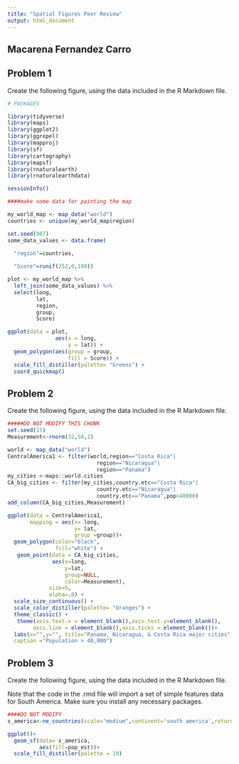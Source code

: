 ---
title: "Spatial Figures Peer Review"
output: html_document
---
## Macarena Fernandez Carro

## Problem 1

Create the following figure, using the data included in the R Markdown file.

```{r problem_1_data,include=TRUE}
# PACKAGES

library(tidyverse)
library(maps)
library(ggplot2)
library(ggrepel)
library(mapproj)
library(sf)
library(cartography)
library(mapsf)
library(rnaturalearth)
library(rnaturalearthdata)

sessionInfo()
```
```{r include=FALSE}

####make some data for painting the map

my_world_map <- map_data("world")
countries <- unique(my_world_map$region)

set.seed(987)
some_data_values <- data.frame(

  "region"=countries,
  
  "Score"=runif(252,0,100))

```

```{r problem_1,echo=TRUE,message=FALSE}

plot <- my_world_map %>%
  left_join(some_data_values) %>%
  select(long,
         lat,
         region,
         group,
         Score)

ggplot(data = plot,
               aes(x = long, 
                   y = lat)) +
  geom_polygon(aes(group = group,
                   fill = Score)) + 
  scale_fill_distiller(palette= "Greens") + 
  coord_quickmap()
```

## Problem 2

Create the following figure, using the data included in the R Markdown file.


```{r problem_2_data,include=FALSE}

#####DO NOT MODIFY THIS CHUNK
set.seed(15)
Measurement<-rnorm(32,50,1)
```


```{r solution_p2,echo=TRUE,message=FALSE}

world <- map_data("world")
CentralAmerica1 <- filter(world,region=="Costa Rica"|
                            region=="Nicaragua"|
                            region=="Panama")
my_cities <-maps::world.cities
CA_big_cities <- filter(my_cities,country.etc=="Costa Rica"|
                            country.etc=="Nicaragua"|
                            country.etc=="Panama",pop>40000)
add_column(CA_big_cities,Measurement)

ggplot(data = CentralAmerica1, 
       mapping = aes(x= long,
                     y= lat,
                     group =group))+
  geom_polygon(color="black",
               fill="white") +
   geom_point(data = CA_big_cities,
              aes(x=long,
                  y=lat,
                  group=NULL,
                  color=Measurement),
             size=5, 
             alpha=.8) +
  scale_size_continuous() +
  scale_color_distiller(palette= "Oranges") +
  theme_classic() +
   theme(axis.text.x = element_blank(),axis.text.y=element_blank(),
        axis.line = element_blank(),axis.ticks = element_blank())+
  labs(x="",y="", title="Panama, Nicaragua, & Costa Rica major cities", 
  caption ="Population > 40,000")
```

## Problem 3

Create the following figure, using the data included in the R Markdown file.

Note that the code in the .rmd file will import a set of simple features data for South America. Make sure you install any necessary packages. 

```{r problem_3_data,include=FALSE}
####DO NOT MODIFY
s_america<-ne_countries(scale="medium",continent='south america',returnclass="sf")

```

```{r problem3,echo=TRUE}

ggplot()+
  geom_sf(data= s_america,
          aes(fill=pop_est))+
  scale_fill_distiller(palette = 10)

```


